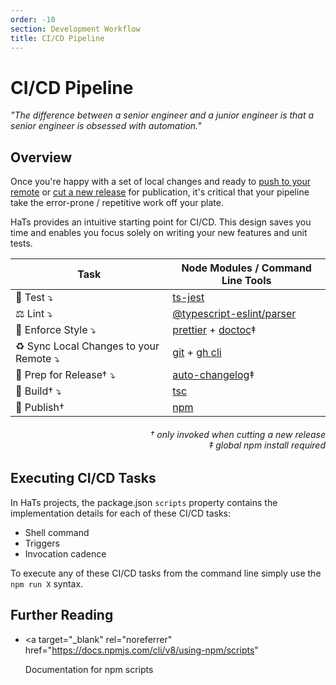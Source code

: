 ```yaml
---
order: -10
section: Development Workflow
title: CI/CD Pipeline
---
```


# CI/CD Pipeline

_"The difference between a senior engineer and a junior engineer is that a senior engineer is obsessed with automation."_

## Overview

Once you're happy with a set of local changes and ready to [push to your remote](/docs/development-workflow/syncing-changes/) or [cut a new release](/docs/development-workflow/publishing/) for publication, it's critical that your pipeline take the error-prone / repetitive work off your plate.

HaTs provides an intuitive starting point for CI/CD. This design saves you time and enables you focus solely on writing your new features and unit tests.

| Task                                          | Node Modules / Command Line Tools                                                                                                                                                                      |
| --------------------------------------------- | ------------------------------------------------------------------------------------------------------------------------------------------------------------------------------------------------------ |
| 🧯 Test &#10549;                              | <a target="_blank" rel="noreferrer" href="https://kulshekhar.github.io/ts-jest/">ts-jest</a>                                                                                                           |
| ⚖️ Lint &#10549;                              | <a target="_blank" rel="noreferrer" href="https://npmjs.com/package/@typescript-eslint parser">@typescript-eslint/parser</a>                                                                           |
| 📐 Enforce Style &#10549;                     | <a target="_blank" rel="noreferrer" href="https://prettier.io">prettier</a> + <a target="_blank" rel="noreferrer" href="https://www.npmjs.com/package/doctoc">doctoc</a>&#8225;                        |
| ♻️ Sync Local Changes to your Remote &#10549; | <a target="_blank" rel="noreferrer" href="https://git-scm.com/book/en/v2/Getting-Started-Installing-Git">git</a> + <a target="_blank" rel="noreferrer" href="https://cli.github.com/manual">gh cli</a> |
| 📝 Prep for Release&#8224; &#10549;           | <a target="_blank" rel="noreferrer" href="https://www.npmjs.com/package/auto-changelog">auto-changelog</a>&#8225;                                                                                      |
| 🎁 Build&#8224; &#10549;                      | <a target="_blank" rel="noreferrer" href="https://www.npmjs.com/package/typescript">tsc</a>                                                                                                            |
| 🚀 Publish&#8224;                             | <a target="_blank" rel="noreferrer" href="https://docs.npmjs.com/cli/v8/commands/npm">npm</a>                                                                                                          |

<h6 style="text-align: right">
	&#8224; only invoked when cutting a new release
	<br />
	&#8225; global npm install required
</h6>

## Executing CI/CD Tasks

In HaTs projects, the package.json `scripts` property contains the implementation details for each of these CI/CD tasks:

- Shell command
- Triggers
- Invocation cadence

To execute any of these CI/CD tasks from the command line simply use the `npm run X` syntax.

## Further Reading

- <a
  	target="_blank"
  	rel="noreferrer"
  	href="https://docs.npmjs.com/cli/v8/using-npm/scripts"
  >
  	Documentation for npm scripts
  </a>
